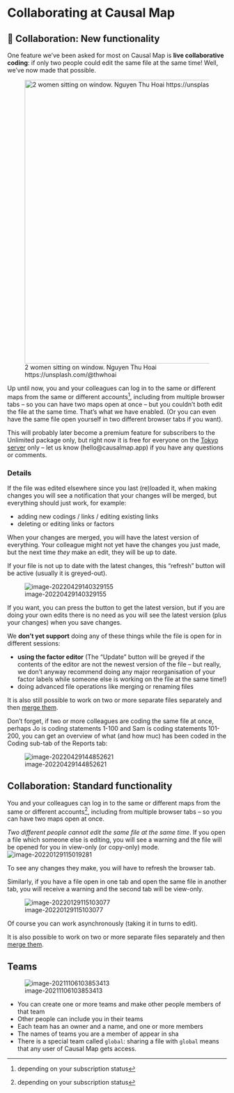 # Collaborating at Causal Map

## 🧪 Collaboration: New functionality

One feature we've been asked for most on Causal Map is **live collaborative coding**: if only two people could edit the same file at the same time! Well, we've now made that possible.

![2 women sitting on window. Nguyen Thu Hoai https://unsplash.com/@thwhoai](_assets/photo-1580408377065-1da9909a26baixlib=rb-1.2.jpeg){width=650}

Up until now, you and your colleagues can log in to the same or different maps from the same or different accounts^[depending on your subscription status], including from multiple browser tabs -- so you can have two maps open at once -- but you couldn't both edit the file at the same time. That's what we have enabled. (Or you can even have the same file open yourself in two different browser tabs if you want). 

This will probably later become a premium feature for subscribers to the Unlimited package only, but right now it is free for everyone on the [Tokyo server](https://causalmap.shinyapps.io/tokyo/) only -- let us know (hello@causalmap.app) if you have any questions or comments. 

### Details

If the file was edited elsewhere since you last (re)loaded it, when making changes you will see a notification that your changes will be merged, but everything should just work, for example:

- adding new codings / links / editing existing links 
- deleting or editing links or factors

When your changes are merged, you will have the latest version of everything. Your colleague might not yet have the changes you just made, but the next time *they* make an edit, they will be up to date.

If your file is not up to date with the latest changes, this "refresh" button will be active (usually it is greyed-out). 

![image-20220429140329155](_assets/image-20220429140329155.png)

If you want, you can press the button to get the latest version, but if you are doing your own edits there is no need as you will see the latest version (plus your changes) when you save changes.

We **don't yet support** doing any of these things while the file is open for in different sessions:

- **using the factor editor** (The "Update" button will be greyed if the contents of the editor are not the newest version of the file -- but really, we don't anyway recommend doing any major reorganisation of your factor labels while someone else is working on the file at the same time!)
- doing advanced file operations like merging or renaming files

It is also still possible to work on two or more separate files separately and then [merge them](xmerging-files).

Don't forget, if two or more colleagues are coding the same file at once, perhaps Jo is coding statements 1-100 and Sam is coding statements 101-200, you can get an overview of what (and how muc) has been coded in the Coding sub-tab of the Reports tab:

![image-20220429144852621](_assets/image-20220429144852621.png)





##  Collaboration: Standard functionality

You and your colleagues can log in to the same or different maps from the same or different accounts^[depending on your subscription status], including from multiple browser tabs -- so you can have two maps open at once.

*Two different people cannot edit the same file at the same time*. If you open a file which someone else is editing, you will see a warning and the file will be opened for you in view-only (or copy-only) mode. ![image-20220129115019281](_assets/image-20220129115019281.png)

To see any changes they make, you will have to refresh the browser tab. 

Similarly, if you have a file open in one tab and open the same file in another tab, you will receive a warning and the second tab will be view-only.

![image-20220129115103077](_assets/image-20220129115103077.png)

Of course you can work asynchronously (taking it in turns to edit). 

It is also possible to work on two or more separate files separately and then [merge them](xmerging-files).

## Teams

![image-20211106103853413](_assets/image-20211106103853413.png)

- You can create one or more teams and make other people members of that team
- Other people can include you in their teams
- Each team has an owner and a name, and one or more members
- The names of teams you are a member of appear in sha
- There is a special team called `global`: sharing a file with `global` means that any user of Causal Map gets access.

